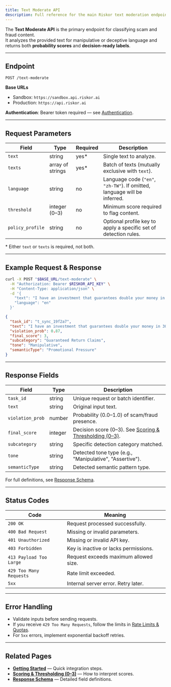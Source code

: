 ```yaml
---
title: Text Moderate API
description: Full reference for the main Riskor text moderation endpoint — request parameters, response fields, and status codes.
---
```


The **Text Moderate API** is the primary endpoint for classifying scam and fraud content.  
It analyzes the provided text for manipulative or deceptive language and returns both **probability scores** and **decision-ready labels**.

---

## Endpoint

```http
POST /text-moderate
````

**Base URLs**

* Sandbox: `https://sandbox.api.riskor.ai`
* Production: `https://api.riskor.ai`

**Authentication**: Bearer token required — see [Authentication](/authentication).

---

## Request Parameters

| Field            | Type             | Required | Description                                                               |
| ---------------- | ---------------- | -------- | ------------------------------------------------------------------------- |
| `text`           | string           | yes\*    | Single text to analyze.                                                   |
| `texts`          | array of strings | yes\*    | Batch of texts (mutually exclusive with `text`).                          |
| `language`       | string           | no       | Language code (`"en"`, `"zh-TW"`). If omitted, language will be inferred. |
| `threshold`      | integer (0–3)    | no       | Minimum score required to flag content.                                   |
| `policy_profile` | string           | no       | Optional profile key to apply a specific set of detection rules.          |

\* Either `text` or `texts` is required, not both.

---

## Example Request & Response

<Tabs>
  <Tab title="cURL">

```bash
curl -X POST "$BASE_URL/text-moderate" \
  -H "Authorization: Bearer $RISKOR_API_KEY" \
  -H "Content-Type: application/json" \
  -d '{
    "text": "I have an investment that guarantees double your money in 30 days.",
    "language": "en"
  }'
```

  </Tab>

  <Tab title="Example Response (JSON)">

```json
{
  "task_id": "t_sync_19f2a7",
  "text": "I have an investment that guarantees double your money in 30 days.",
  "violation_prob": 0.87,
  "final_score": 3,
  "subcategory": "Guaranteed Return Claims",
  "tone": "Manipulative",
  "semanticType": "Promotional Pressure"
}
```

  </Tab>
</Tabs>

---

## Response Fields

| Field            | Type    | Description                                                                          |
| ---------------- | ------- | ------------------------------------------------------------------------------------ |
| `task_id`        | string  | Unique request or batch identifier.                                                  |
| `text`           | string  | Original input text.                                                                 |
| `violation_prob` | number  | Probability (0.0–1.0) of scam/fraud presence.                                        |
| `final_score`    | integer | Decision score (0–3). See [Scoring & Thresholding (0–3)](/scoring-and-thresholding). |
| `subcategory`    | string  | Specific detection category matched.                                                 |
| `tone`           | string  | Detected tone type (e.g., "Manipulative", "Assertive").                              |
| `semanticType`   | string  | Detected semantic pattern type.                                                      |

For full definitions, see [Response Schema](/response-schema).

---

## Status Codes

| Code                    | Meaning                               |
| ----------------------- | ------------------------------------- |
| `200 OK`                | Request processed successfully.       |
| `400 Bad Request`       | Missing or invalid parameters.        |
| `401 Unauthorized`      | Missing or invalid API key.           |
| `403 Forbidden`         | Key is inactive or lacks permissions. |
| `413 Payload Too Large` | Request exceeds maximum allowed size. |
| `429 Too Many Requests` | Rate limit exceeded.                  |
| `5xx`                   | Internal server error. Retry later.   |

---

## Error Handling

* Validate inputs before sending requests.
* If you receive `429 Too Many Requests`, follow the limits in [Rate Limits & Quotas](/rate-limits-and-quotas).
* For `5xx` errors, implement exponential backoff retries.

---

## Related Pages

* **[Getting Started](/getting-started)** — Quick integration steps.
* **[Scoring & Thresholding (0–3)](/scoring-and-thresholding)** — How to interpret scores.
* **[Response Schema](/response-schema)** — Detailed field definitions.
